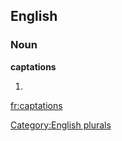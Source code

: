 ==English==

===Noun===
'''captations'''

# {{plural of|[[captation]]}}

[[Category:English plurals]]

[[fr:captations]]